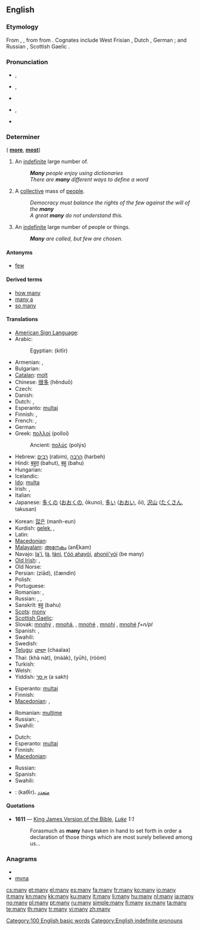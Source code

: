 ==English==
{{rfc}}
{{wikipedia}}
{{rank|even|say|well|125|many|work|too|every}}

===Etymology===
From {{etyl|ang}} {{term|manig|maniġ|lang=ang}}, {{term|monig|moniġ|lang=ang}}, from {{proto|Germanic|manago-|lang=en}} from {{proto|Indo-European|monogʰo-|lang=en}}.  Cognates include West Frisian {{term|mannich|lang=fy}}, Dutch {{term|menig|lang=nl}}, German {{term|manch|lang=de}}; and  Russian {{term|многий|lang=ru|sc=Cyrl|tr=mnógij}}, Scottish Gaelic {{term|minig|lang=gd}}.

===Pronunciation===
* {{a|UK}} {{IPA|/ˈmɛnɪ/}}, {{SAMPA|/"mEnI/}}
* {{a|US}} {{IPA|/ˈmɛni/}}, {{SAMPA|/"mEni/}}
* {{audio|en-us-many.ogg|Audio (US)}}
*: {{rhymes|ɛni}}
* {{a|IE}} {{IPA|/ˈmæni/}}, {{SAMPA|/"m{ni/}}
* {{hyphenation|man|y}}

===Determiner===
{{en-det}} ({{compar}} '''[[more]]''', {{superl}} '''[[most]]''')

# An [[indefinite]] large number of.
#: '''''Many''' people enjoy using dictionaries''
#: ''There are '''many''' different ways to define a word''
# A [[collective]] mass of [[people]].
#: ''Democracy must balance the rights of the few against the will of the '''many'''''
#: ''A great '''many''' do not understand this.''
# An [[indefinite]] large number of people or things.
#: '''''Many''' are called, but few are chosen.''

====Antonyms====
* [[few]]

====Derived terms====
* [[how many]]
* [[many a]]
* [[so many]]

====Translations====
{{trans-top|an indefinite large number of}}
* [[American Sign Language]]: {{tø|ase|S@InsideChesthigh-PalmUp-S@InsideChesthigh-PalmUp 5@InsideChesthigh-PalmUp-5@InsideChesthigh-PalmUp}}
* Arabic: {{t-|ar|كثير|tr=kaθīr}}
*: Egyptian: {{Arab|[[كتير]]}} (kitīr)
* Armenian: {{t-|hy|շատ|tr=šat}},  {{t+|hy|բազում|tr=bazum}}
* Bulgarian: {{t+|bg|много|tr=mnógo}}
* [[Catalan]]: [[molt]]
* Chinese: [[很多]] (hěnduō)
* Czech: {{t+|cs|mnoho}}
* Danish: {{t-|da|mange}}
* Dutch: {{t+|nl|veel}}, {{t-|nl|vele}}
* Esperanto: [[multa]]j
* Finnish: {{t+|fi|moni}}, {{t-|fi|monta}}
* French: {{t+|fr|beaucoup}}, {{t+|fr|nombreux}}
* German: {{t+|de|viele}}
* Greek: [[πολλοί]] {{m|p}} (polloí)
*: Ancient: [[πολύς]] (polýs)
* Hebrew: [[רבים]] (rabim), [[הרבה]] (harbeh)
* Hindi: [[बहुत]] (bahut), [[बहु]] (bahu)
* Hungarian: {{t+|hu|sok}}
* Icelandic: {{t|is|margur}}
* [[Ido]]: [[multa]]
* Irish: {{t|ga|a lán|xs=Irish}},  {{t|ga|mórán|xs=Irish}}
* Italian: {{t+|it|molti}}
* Japanese: [[多くの]] ([[おおくの]], ōkuno), [[多い]] ([[おおい]], ōi), [[沢山]] ([[たくさん]], takusan)
{{trans-mid}}
* Korean: [[많은]] (manh-eun)
* Kurdish: [[gelek]], {{ku-Arab|[[گه‌لێک]]}}, {{ku-Arab|[[زۆر]]}}
* Latin: {{t-|la|multi}}
* [[Macedonian]]: {{t+|mk|многу|tr=mnógu}}
* [[Malayalam]]: [[അനേകം]] (anEkam)
* Navajo: [[lą'í]], [[łą́]], [[łání]], [[t'óó ahayóí]], [[ahonii'yóí]] (be many)
* [[Old Irish]]: {{tø|sga|il}},  {{tø|sga|imdae}}
* Old Norse: {{tø|non|margr}}
* Persian: {{fa-Arab|[[زیاد]]}} (ziād), {{fa-Arab|[[چندین|چَندین]]}} (čændin)
* Polish: {{t+|pl|wiele}}
* Portuguese: {{t+|pt|muitos}}
* Romanian: {{t-|ro|mulţi|m|p}}, {{t-|ro|multe|f|p}}
* Russian: {{t+|ru|много|tr=mnógo}}, {{t+|ru|многие|tr=mnógije}}, {{t+|ru|многий|tr=mnógij}}
* Sanskrit: [[बहु]] (bahu)
* [[Scots]]: [[mony]]
* [[Scottish Gaelic]]: {{t-|gd|iomadh|xs=Scottish Gaelic}}
* Slovak: [[mnohý]] {{m}}, [[mnohá]], {{f}}, [[mnohé]] {{n}}, [[mnohí]] {{m|p}}, [[mnohé]] ''f+n/pl''
* Spanish: {{t-|es|muchos|m|p}}, {{t-|es|muchas|f|p}}
* Swahili: {{t|sw|wengi|xs=Swahili}}
* Swedish: {{t+|sv|många}}
* [[Telugu]]: [[చాలా]] (chaalaa)
* Thai: {{Thai|[[ขนัด]]}} (khà nàt), {{Thai|[[มาก]]}} (mààk), {{Thai|[[เยอะ]]}} (yūh), {{Thai|[[รุ่ม]]}} (ròòm)
* Turkish: {{t+|tr|çok}}
* Welsh: {{t-|cy|llawer|xs=Welsh}}
* Yiddish: [[אַ סך]] (a sakh)
{{trans-bottom}}

{{trans-top|a collective mass of people}}
* Esperanto: [[multa]]j
* Finnish: {{t+|fi|moni|p|alt=monet}}
* [[Macedonian]]: {{t-|mk|мноштво|n|tr=mnóštvo}},  {{t|mk|многумина|tr=mnogúmina}}
{{trans-mid}}
* Romanian: [[mulţime]] {{f}}
* Russian: {{t+|ru|многие|p|tr=mnógije}}, {{t+|ru|многое|n|tr=mnógoje}}
* Swahili: {{t|sw|wengi|xs=Swahili}}
{{trans-bottom}}

{{trans-top|an indefinite large number of people or things}}
* Dutch: {{t+|nl|velen}}
* Esperanto: [[multa]]j
* Finnish: {{t+|fi|moni|p|alt=monet}}
* [[Macedonian]]: {{t|mk|многумина|tr=mnogúmina}}
{{trans-mid}}
* Russian: {{t+|ru|многие|p|tr=mnógije}}
* Spanish: {{t-|es|muchos|m|p}}
* Swahili: {{t|sw|wengi|xs=Swahili}}
{{trans-bottom}}

{{checktrans-top}}
* {{ttbc|Arabic}}: {{Arab|[[كثير|كَثِيرٌ]]}} (kaθīr)، [[متعدد]]
{{trans-bottom}}

====Quotations====
* '''1611''' — [[w:King James Version of the Bible|King James Version of the Bible]], ''[[s:Bible (King James)/Luke|Luke]] 1:1''
*: Forasmuch as '''many''' have taken in hand to set forth in order a declaration of those things which are most surely believed among us...

===Anagrams===
* {{alphagram|amny}}
* [[myna#English|myna]]

[[Category:100 English basic words]]
[[Category:English indefinite pronouns]]

[[cs:many]]
[[et:many]]
[[el:many]]
[[es:many]]
[[fa:many]]
[[fr:many]]
[[ko:many]]
[[io:many]]
[[it:many]]
[[kn:many]]
[[kk:many]]
[[ku:many]]
[[lt:many]]
[[li:many]]
[[hu:many]]
[[nl:many]]
[[ja:many]]
[[no:many]]
[[pl:many]]
[[pt:many]]
[[ru:many]]
[[simple:many]]
[[fi:many]]
[[sv:many]]
[[ta:many]]
[[te:many]]
[[th:many]]
[[tr:many]]
[[vi:many]]
[[zh:many]]